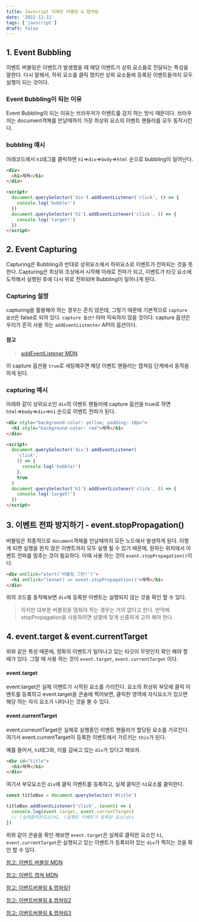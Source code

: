 ```yaml
---
title: Javscript 이베트 버블링 & 캡처링
date: '2022-12-11'
tags: ['javscript']
draft: false
---
```


## 1. Event Bubbling

이벤트 버블링은 이벤트가 발생했을 때 해당 이벤트가 상위 요소들로 전달되는 특성을 말한다. 다시 말해서, 하위 요소를 클릭 했지만 상위 요소들에 등록된 이벤트들까지 모두 실행이 되는 것이다.

### Event Bubbling이 되는 이유

Event Bubbling이 되는 이유는 브라우저가 이벤트를 감지 하는 방식 때문이다. 브라우저는 document객체를 만날때까지 가장 최상위 요소의 이벤트 핸들러를 모두 동작시킨다.

### bubbling 예시

아래코드에서 `h1`태그를 클릭하면 `h1`=>`div`=>`body`=>`html` 순으로 bubbling이 일어난다.

```html
<div>
  <h1>제목</h1>
</div>

<script>
  document.querySelector('div').addEventListener('click', () => {
    console.log('bubble!')
  })
  document.querySelector('h1').addEventListener('click', () => {
    console.log('target!')
  })
</script>
```

## 2. Event Capturing

Capturing은 Bubbling과 반대로 상위요소에서 하위요소로 이벤트가 전파되는 것을 뜻한다. Capturing은 최상위 조상에서 시작해 아래로 전파가 되고, 이벤트가 타깃 요소에 도착해서 실행된 후에 다시 위로 전파되며 Bubbling이 일어나게 된다.

### Capturing 설정

capturing을 활용해야 하는 경우는 흔지 않은데, 그렇기 때문에 기본적으로 `capture 옵션`은 false로 되어 있다. `capture 옵션?` 아마 익숙하지 않을 것이다. capture 옵션은 우리가 흔히 사용 하는 `addEventListenter` API의 옵션이다.

#### 참고

> [addEventListener MDN](https://developer.mozilla.org/en-US/docs/Web/API/EventTarget/addEventListener)

이 capture 옵션을 `true`로 세팅해주면 해당 이벤트 핸들러는 캡쳐링 단계에서 동작을 하게 된다.

### capturing 예시

아래와 같이 상위요소인 `div`의 이벤트 핸들러에 capture 옵션을 true로 하면 `html`=>`body`=>`div`=>`h1` 순으로 이벤트 전파가 된다.

```html
<div style="background-color: yellow; padding: 10px">
  <h1 style="background-color: red">제목</h1>
</div>

<script>
  document.querySelector('div').addEventListener(
    'click',
    () => {
      console.log('bubble!')
    },
    true
  )
  document.querySelector('h1').addEventListener('click', () => {
    console.log('target!')
  })
</script>
```

## 3. 이벤트 전파 방지하기 - event.stopPropagation()

버블링은 최종적으로 `document`객체를 만날때까지 모든 노드에서 발생하게 된다. 이렇게 되면 실행을 원치 않은 이벤트까지 모두 실행 될 수 있기 때문에, 원하는 위치에서 이벤트 전파를 멈추는 것이 필요하다. 이때 사용 하는 것이 `event.stopPropagation()`이다.

```html
<div onClick="alert('버블링 그만!')">
  <h1 onClick="(evnet) => event.stopPropagation()">제목</h1>
</div>
```

위의 코드를 동작해보면 `div`에 등록한 이벤트는 실행되지 않는 것을 확인 할 수 있다.

> 하지만 대부분 버블링을 멈춰야 하는 경우는 거의 없다고 한다. 만약에 stopPropagation을 사용하려면 상황에 맞게 신중하게 고려 해야 한다.

## 4. event.target & event.currentTarget

위와 같은 특성 때문에, 정확히 이벤트가 일어나고 있는 타깃이 무엇인지 확인 해야 할 때가 있다. 그럴 때 사용 하는 것이 `event.target`, `event.currentTarget` 이다.

#### event.target

event.target은 실제 이벤트가 시작된 요소를 가리킨다. 요소의 최상위 부모에 클릭 이벤트를 등록하고 event.target을 콘솔에 찍어보면, 클릭한 영역에 자식요소가 있으면 해당 하는 자식 요소가 나타나는 것을 볼 수 있다.

#### event.currentTarget

event.curreuntTarget은 실제로 실행중인 이벤트 핸들러가 할당된 요소를 가르킨다. 여기서 event.currentTarget이 등록한 이벤트에서 가르키는 `this`가 된다.

예를 들어서, `h1`태그와, 이를 감싸고 있는 `div`가 있다고 해보자.

```html
<div id="title">
  <h1>제목</h1>
</div>
```

여기서 부모요소인 `div`에 클릭 이벤트를 등록하고, 실제 클릭은 `h1`요소를 클릭한다.

```javascript
const titleBox = document.querySelector('#title')

titleBox.addEventListener('click', (event) => {
  console.log(event.target, event.currentTarget)
  // (실제클릭한요소)h1, (실행된 이베트가 등록된 요소)div
})
```

위와 같이 콘솔을 확인 해보면 `event.target`은 실제로 클릭한 요소인 `h1`, `event.currentTarget`은 실행되고 있는 이벤트가 등록되어 있는 `div`가 찍히는 것을 확인 할 수 있다.

[참고: 이벤트 버블링 MDN](https://developer.mozilla.org/en-US/docs/Web/API/Event/bubbles)

[참고: 이벤트 캡쳐 MDN](https://developer.mozilla.org/ko/docs/Web/API/EventTarget/addEventListener)

[참고: 이벤트버블링 & 캡쳐링1](https://joshua1988.github.io/web-development/javascript/event-propagation-delegation/)

[참고: 이벤트버블링 & 캡쳐링2](http://daplus.net/javascript-addeventlistener%EC%97%90%EC%84%9C-usecapture-%EB%A7%A4%EA%B0%9C-%EB%B3%80%EC%88%98%EB%A5%BC-%EC%9D%B4%ED%95%B4%ED%95%A0-%EC%88%98-%EC%97%86%EC%8A%B5%EB%8B%88%EB%8B%A4/)

[참고: 이벤트버블링 & 캡쳐링3](https://ko.javascript.info/bubbling-and-capturing)
